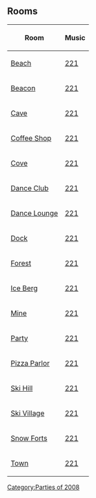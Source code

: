 

==Rooms==
{|class="wikitable" style="margin: 1em auto;"
!Room!!Music
|-
|[[Media:FFBeach.swf|Beach]]||[[Media:Music221.swf|221]]
|-
|[[Media:FFBeacon.swf|Beacon]]||[[Media:Music221.swf|221]]
|-
|[[Media:FFCave.swf|Cave]]||[[Media:Music221.swf|221]]
|-
|[[Media:FFCoffeeShop.swf|Coffee Shop]]||[[Media:Music221.swf|221]]
|-
|[[Media:FFCove.swf|Cove]]||[[Media:Music221.swf|221]]
|-
|[[Media:FFDanceClub.swf|Dance Club]]||[[Media:Music221.swf|221]]
|-
|[[Media:RoomsLounge-FallFair2008.swf|Dance Lounge]]||[[Media:Music221.swf|221]]
|-
|[[Media:FFDock.swf|Dock]]||[[Media:Music221.swf|221]]
|-
|[[Media:FFForest.swf|Forest]]||[[Media:Music221.swf|221]]
|-
|[[Media:FFIceBerg.swf|Ice Berg]]||[[Media:Music221.swf|221]]
|-
|[[Media:FFMine.swf|Mine]]||[[Media:Music221.swf|221]]
|-
|[[Media:FFParty.swf|Party]]||[[Media:Music221.swf|221]]
|-
|[[Media:FFPizzaParlor.swf|Pizza Parlor]]||[[Media:Music221.swf|221]]
|-
|[[Media:FFSkiHill.swf|Ski Hill]]||[[Media:Music221.swf|221]]
|-
|[[Media:FFSkiVillage.swf|Ski Village]]||[[Media:Music221.swf|221]]
|-
|[[Media:FFSnowForts.swf|Snow Forts]]||[[Media:Music221.swf|221]]
|-
|[[Media:FFTown.swf|Town]]||[[Media:Music221.swf|221]]
|}

{{Parties}}

[[Category:Parties of 2008]]